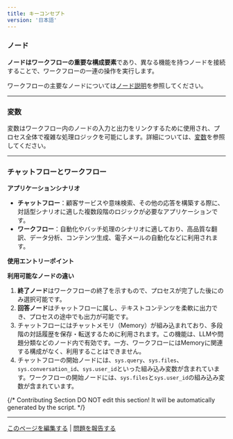 ```yaml
---
title: キーコンセプト
version: '日本語'
---
```


### ノード

**ノードはワークフローの重要な構成要素**であり、異なる機能を持つノードを接続することで、ワークフローの一連の操作を実行します。

ワークフローの主要なノードについては[ノード説明](./nodes/start)を参照してください。

***

### 変数

変数はワークフロー内のノードの入力と出力をリンクするために使用され、プロセス全体で複雑な処理ロジックを可能にします。詳細については、[変数](./variables)を参照してください。

***

### チャットフローとワークフロー

**アプリケーションシナリオ**

- **チャットフロー**：顧客サービスや意味検索、その他の応答を構築する際に、対話型シナリオに適した複数段階のロジックが必要なアプリケーションです。
- **ワークフロー**：自動化やバッチ処理のシナリオに適しており、高品質な翻訳、データ分析、コンテンツ生成、電子メールの自動化などに利用されます。

**使用エントリーポイント**

**利用可能なノードの違い**

1. **終了ノード**はワークフローの終了を示すもので、プロセスが完了した後にのみ選択可能です。
2. **回答ノード**はチャットフローに属し、テキストコンテンツを柔軟に出力でき、プロセスの途中でも出力が可能です。
3. チャットフローにはチャットメモリ（Memory）が組み込まれており、多段階の対話履歴を保存・転送するために利用されます。この機能は、LLMや問題分類などのノード内で有効です。一方、ワークフローにはMemoryに関連する構成がなく、利用することはできません。
4. チャットフローの開始ノードには、`sys.query`、`sys.files`、`sys.conversation_id`、`sys.user_id`といった組み込み変数が含まれています。ワークフローの開始ノードには、`sys.files`と`sys.user_id`の組み込み変数が含まれています。

{/*
Contributing Section
DO NOT edit this section!
It will be automatically generated by the script.
*/}

---

[このページを編集する](https://github.com/langgenius/dify-docs/edit/main/ja-jp/guides/workflow/concepts.mdx) | [問題を報告する](https://github.com/langgenius/dify-docs/issues/new?title=ドキュメントの問題%3A%20&body=%23%23%20問題の説明%0A%3C%21--%20発見した問題について簡単に説明してください%20--%3E%0A%0A%23%23%20ページリンク%0Ahttps%3A%2F%2Fgithub.com%2Flanggenius%2Fdify-docs%2Fblob%2Fmain%2Fja-jp/guides/workflow%2Fconcepts.mdx%0A%0A%23%23%20提案される変更%0A%3C%21--%20特定の変更案がある場合は、ここで説明してください%20--%3E%0A%0A%3C%21--%20ドキュメントの品質向上にご協力いただきありがとうございます！%20--%3E)

